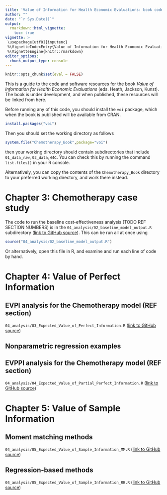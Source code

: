 ```yaml
---
title: 'Value of Information for Health Economic Evaluations: book code resources'
author: ""
date: "`r Sys.Date()`"
output: 
  rmarkdown::html_vignette:
    toc: true
vignette: >
 \usepackage[utf8]{inputenc}
 %\VignetteIndexEntry{Value of Information for Health Economic Evaluations: book code resources}
 %\VignetteEngine{knitr::rmarkdown}
editor_options: 
  chunk_output_type: console
---
```


```r
knitr::opts_chunk$set(eval = FALSE)
```


This is a guide to the code and software resources for the book _Value of Information for Health Economic Evaluations_ (eds. Heath, Jackson, Kunst).  The book is under development, and when published, these resources will be linked from here.

Before running any of this code, you should install the `voi` package, which when the book is published will be available from CRAN. 

```r
install.packages("voi")
```

Then you should set the working directory as follows 

```r
system.file("Chemotherapy_Book",package="voi")
```

then your working directory should contain subdirectories that include `01_data_raw`, `02_data`, etc.  You can check this by running the command `list.files()` in your R console.

Alternatively, you can copy the contents of the `Chemotherapy_Book` directory to your preferred working directory, and work there instead. 

# Chapter 3: Chemotherapy case study 

The code to run the baseline cost-effectiveness analysis (TODO REF SECTION NUMBERS) is in the `04_analysis/02_baseline_model_output.R` subdirectory ([link to GitHub source](https://raw.githubusercontent.com/convoigroup/Chemotherapy_Book/main/04_analysis/02_baseline_model_output.R)).  This can be run all at once using 

```r
source("04_analysis/02_baseline_model_output.R")
```

Or alternatively, open this file in R, and examine and run each line of code by hand. 


# Chapter 4: Value of Perfect Information

## EVPI analysis for the Chemotherapy model (REF section)

`04_analysis/03_Expected_Value_of_Perfect_Information.R` ([link to GitHub source](https://raw.githubusercontent.com/convoigroup/Chemotherapy_Book/main/04_analysis/03_Expected_Value_of_Perfect_Information.R))

## Nonparametric regression examples


## EVPPI analysis for the Chemotherapy model  (REF section) 


`04_analysis/04_Expected_Value_of_Partial_Perfect_Information.R` ([link to GitHub source](https://raw.githubusercontent.com/convoigroup/Chemotherapy_Book/main/04_analysis/04_Expected_Value_of_Partial_Perfect_Information.R))


# Chapter 5: Value of Sample Information


## Moment matching methods 

`04_analysis/05_Expected_Value_of_Sample_Information_MM.R` ([link to GitHub source](https://raw.githubusercontent.com/convoigroup/Chemotherapy_Book/main/04_analysis/05_Expected_Value_of_Sample_Information_MM.R))


## Regression-based methods

`04_analysis/05_Expected_Value_of_Sample_Information_RB.R` ([link to GitHub source](https://raw.githubusercontent.com/convoigroup/Chemotherapy_Book/main/04_analysis/05_Expected_Value_of_Sample_Information_RB.R))

